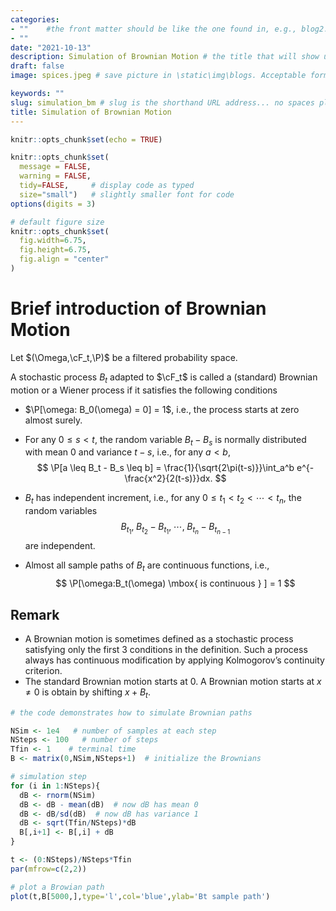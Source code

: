 ```yaml
---
categories:  
- ""    #the front matter should be like the one found in, e.g., blog2.md. It cannot be like the normal Rmd we used
- ""
date: "2021-10-13"
description: Simulation of Brownian Motion # the title that will show up once someone gets to this page
draft: false
image: spices.jpeg # save picture in \static\img\blogs. Acceptable formats= jpg, jpeg, or png . Your iPhone pics wont work

keywords: ""
slug: simulation_bm # slug is the shorthand URL address... no spaces plz
title: Simulation of Brownian Motion
---
```

  

```r
knitr::opts_chunk$set(echo = TRUE)
```

```r
knitr::opts_chunk$set(
  message = FALSE, 
  warning = FALSE, 
  tidy=FALSE,     # display code as typed
  size="small")   # slightly smaller font for code
options(digits = 3)

# default figure size
knitr::opts_chunk$set(
  fig.width=6.75, 
  fig.height=6.75,
  fig.align = "center"
)
```

# Brief introduction of Brownian Motion
Let $(\Omega,\cF_t,\P)$ be a filtered probability space. 

A stochastic process $B_t$ adapted to $\cF_t$ is called a (standard) Brownian motion or a Wiener process if it
satisfies the following conditions

* $\P[\omega: B_0(\omega) = 0] = 1$, i.e., the process starts at zero almost surely.


* For any $0 \leq s < t$, the random variable $B_t - B_s$ is normally distributed with mean 0 and variance $t-s$, i.e., for any $a<b$,
$$
\P[a \leq B_t - B_s \leq b] = \frac{1}{\sqrt{2\pi(t-s)}}\int_a^b e^{-\frac{x^2}{2(t-s)}}dx.
$$


* $B_t$ has independent increment, i.e., for any $0\leq t_1 < t_2 < \cdots < t_n$, the random variables
  $$
    B_{t_1}, \; B_{t_2} - B_{t_1},\; \cdots, \; B_{t_n} - B_{t_{n-1}}
  $$
are independent.


* Almost all sample paths of $B_t$ are continuous functions, i.e.,
  $$
    \P[\omega:B_t(\omega) \mbox{ is continuous } ] = 1
  $$
  
## Remark
* A Brownian motion is sometimes defined as a stochastic process satisfying only the first 3 conditions in the  definition. Such a process always has continuous modification by applying Kolmogorov's continuity criterion.
* The standard Brownian motion starts at 0. A Brownian motion starts at $x\neq 0$ is obtain by shifting $x + B_t$.
```r
# the code demonstrates how to simulate Brownian paths 

NSim <- 1e4   # number of samples at each step
NSteps <- 100   # number of steps 
Tfin <- 1    # terminal time
B <- matrix(0,NSim,NSteps+1)  # initialize the Brownians

# simulation step
for (i in 1:NSteps){
  dB <- rnorm(NSim)
  dB <- dB - mean(dB)  # now dB has mean 0
  dB <- dB/sd(dB)  # now dB has variance 1
  dB <- sqrt(Tfin/NSteps)*dB
  B[,i+1] <- B[,i] + dB
}

t <- (0:NSteps)/NSteps*Tfin
par(mfrow=c(2,2))

# plot a Browian path
plot(t,B[5000,],type='l',col='blue',ylab='Bt sample path')
```

